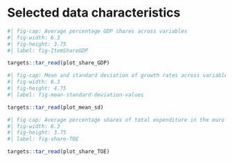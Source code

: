 # Selected data characteristics {#sec-fiscal-data-characteristics}

```r
#| fig-cap: Average percentage GDP shares across variables
#| fig-width: 6.3
#| fig-height: 3.75
#| label: fig-ItemShareGDP

targets::tar_read(plot_share_GDP)
```

```r
#| fig-cap: Mean and standard deviation of growth rates across variables
#| fig-width: 6.3
#| fig-height: 4.75
#| label: fig-mean-standard-deviation-values

targets::tar_read(plot_mean_sd)
```

```r
#| fig-cap: Average percentage shares of total expenditure in the euro area
#| fig-width: 6.3
#| fig-height: 3.75
#| label: fig-share-TOE

targets::tar_read(plot_share_TOE)
```
